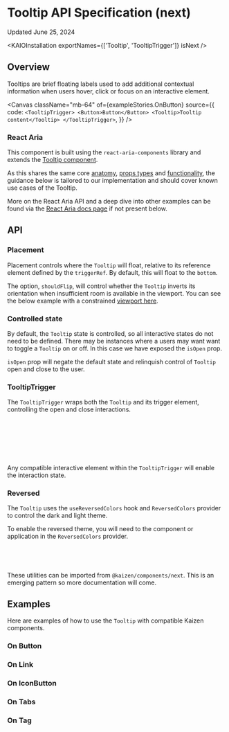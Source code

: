 
<Meta title="Components/Tooltip/API Specification" />

# Tooltip API Specification (next)

Updated June 25, 2024

<ResourceLinks
  sourceCode="https://github.com/cultureamp/kaizen-design-system/tree/main/packages/components/src/Tooltip"
  figma="https://www.figma.com/file/eZKEE5kXbEMY3lx84oz8iN/%F0%9F%92%9C-UI-Kit%3A-Heart?type=design&node-id=1929%3A32006&mode=design&t=LwTCBZ5E1uRvOA1l-1"
  designGuidelines="/?path=/docs/overlays-tooltip-next-usage-guidelines--docs"
  ariaComponentPage="https://react-spectrum.adobe.com/react-aria/Tooltip.html"
/>

<KAIOInstallation exportNames={['Tooltip', 'TooltipTrigger']} isNext />

## Overview

Tooltips are brief floating labels used to add additional contextual information when users hover, click or focus on an interactive element.

<Canvas
  className="mb-64"
  of={exampleStories.OnButton}
  source={{
    code: `
<TooltipTrigger>
  <Button>Button</Button>
  <Tooltip>Tooltip content</Tooltip>
</TooltipTrigger>
  `,
  }}
/>

### React Aria

This component is built using the `react-aria-components` library and extends the [Tooltip component](https://react-spectrum.adobe.com/react-aria/Tooltip.html).

As this shares the same core [anatomy](https://react-spectrum.adobe.com/react-aria/Tooltip.html#anatomy), [props types](https://react-spectrum.adobe.com/react-aria/Tooltip.html#tooltip-1) and [functionality](https://react-spectrum.adobe.com/react-aria/Tooltip.html#features), the guidance below is tailored to our implementation and should cover known use cases of the Tooltip.

More on the React Aria API and a deep dive into other examples can be found via the [React Aria docs page](https://react-spectrum.adobe.com/react-aria/Tooltip.html) if not present below.

## API

<Controls of={exampleStories.OnButton} />

### Placement

Placement controls where the `Tooltip` will float, relative to its reference element defined by the `triggerRef`. By default, this will float to the `bottom`.

<Canvas className="mb-24" of={exampleStories.Placement} />

The option, `shouldFlip`, will control whether the `Tooltip` inverts its orientation when
insufficient room is available in the viewport. You can see the below example with a constrained
[viewport here](?path=/story/overlays-tooltip-next--should-flip&globals=viewport:small).

<Canvas className="mb-64" of={docsStories.ShouldFlip} />

### Controlled state

By default, the `Tooltip` state is controlled, so all interactive states do not need to be defined. There may be instances where a users may want want to toggle a `Tooltip` on or off. In this case we have exposed the `isOpen` prop.

<Canvas className="mb-24" of={docsStories.UncontrolledState} />

`isOpen` prop will negate the default state and relinquish control of `Tooltip` open and close to
the user.

### TooltipTrigger

The `TooltipTrigger` wraps both the `Tooltip` and its trigger element, controlling the open and close interactions.

```jsx
<TooltipTrigger>
  /* In this case the trigger element is the Button */
  <Button>Button</Button>
  /* The Tooltip and its content is a child of the trigger */
  <Tooltip>Tooltip content</Tooltip>
</TooltipTrigger>
```

Any compatible interactive element within the `TooltipTrigger` will enable the interaction state.

### Reversed

The `Tooltip` uses the `useReversedColors` hook and `ReversedColors` provider to control the dark and light theme.

<Canvas className="bg-purple-600 mb-24" of={exampleStories.OnReversed} />

To enable the reversed theme, you will need to the component or application in the
`ReversedColors` provider.

```jsx
<ReversedColors isReversed={true}>
  <Component />
</ReversedColors>
```

These utilities can be imported from `@kaizen/components/next`. This is an emerging
pattern so more documentation will come.

## Examples

Here are examples of how to use the `Tooltip` with compatible Kaizen components.

### On Button

<Canvas of={exampleStories.OnButton} />

### On Link

<Canvas of={exampleStories.OnLink} />

### On IconButton

<Canvas of={exampleStories.OnIconButton} />

### On Tabs

<Canvas of={exampleStories.OnTabs} />

### On Tag

<Canvas of={exampleStories.OnCustomFocusableElement} />
